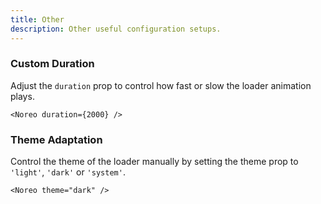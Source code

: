 ```yaml
---
title: Other
description: Other useful configuration setups.
---
```


### Custom Duration

Adjust the `duration` prop to control how fast or slow the loader animation plays.

```tsx
<Noreo duration={2000} />
```

### Theme Adaptation
Control the theme of the loader manually by setting the theme prop to `'light'`, `'dark'` or `'system'`.
```tsx
<Noreo theme="dark" />
```